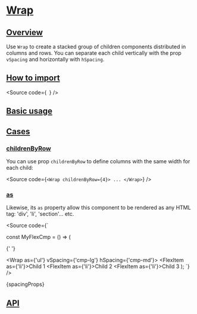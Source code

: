 

<Meta of={Stories} />

# [Wrap](#wrap)

## [Overview](#overview)

Use `Wrap` to create a stacked group of children components distributed
in columns and rows. You can separate each child vertically with the prop `vSpacing`
and horizontally with `hSpacing`.

## [How to import](#how-to-import)

<Source
  code={`
`}
/>

## [Basic usage](#basic-usage)

<Canvas of={Stories.Base} />

## [Cases](#cases)

### [childrenByRow](#childrenbyrow)

You can use prop `childrenByRow` to define columns with the same width for each child:

<Source
  code={`
<Wrap childrenByRow={4}>
  ...
</Wrap>
`}
/>

### [as](#as)

Likewise, its `as` property allow this component to be rendered as any HTML tag:
'div', 'li', 'section'... etc.

<Source
  code={`

const MyFlexCmp = () => (

{' '}

<Wrap as={'ul'} vSpacing={'cmp-lg'} hSpacing={'cmp-md'}>
  <FlexItem as={'li'}>Child 1</FlexItem>
  <FlexItem as={'li'}>Child 2</FlexItem>
  <FlexItem as={'li'}>Child 3</FlexItem>
</Wrap>
); `} />

<Markdown>{spacingProps}</Markdown>

## [API](#api)

<ArgTypes of={Stories} />
